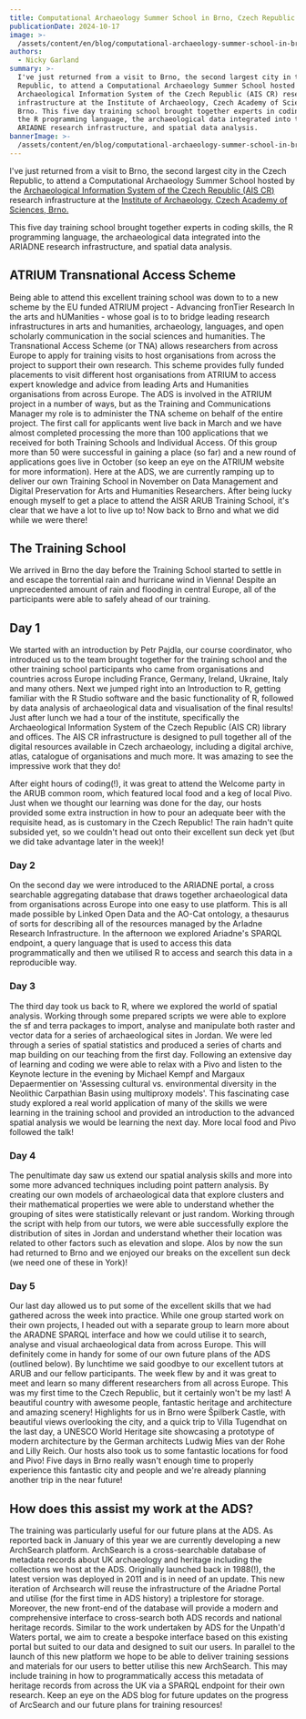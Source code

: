 ```yaml
---
title: Computational Archaeology Summer School in Brno, Czech Republic
publicationDate: 2024-10-17
image: >-
  /assets/content/en/blog/computational-archaeology-summer-school-in-brno-czech-republic/image.jpg
authors:
  - Nicky Garland
summary: >-
  I've just returned from a visit to Brno, the second largest city in the Czech
  Republic, to attend a Computational Archaeology Summer School hosted by the
  Archaeological Information System of the Czech Republic (AIS CR) research
  infrastructure at the Institute of Archaeology, Czech Academy of Sciences,
  Brno. This five day training school brought together experts in coding skills,
  the R programming language, the archaeological data integrated into the
  ARIADNE research infrastructure, and spatial data analysis.
bannerImage: >-
  /assets/content/en/blog/computational-archaeology-summer-school-in-brno-czech-republic/bannerImage.jpg
---
```

I've just returned from a visit to Brno, the second largest city in the Czech Republic, to attend a Computational Archaeology Summer School hosted by the [Archaeological Information System of the Czech Republic (AIS CR)](https://www.aiscr.cz/en/) research infrastructure at the [Institute of Archaeology, Czech Academy of Sciences, Brno.](https://www.arub.cz/)

This five day training school brought together experts in coding skills, the R programming language, the archaeological data integrated into the ARIADNE research infrastructure, and spatial data analysis.

## ATRIUM Transnational Access Scheme

Being able to attend this excellent training school was down to to a new scheme by the EU funded ATRIUM project  - Advancing fronTier Research In the arts and hUManities - whose goal is to to bridge leading research infrastructures in arts and humanities, archaeology, languages, and open scholarly communication in the social sciences and humanities. The Transnational Access Scheme (or TNA) allows researchers from across Europe to apply for training visits to host organisations from across the project to support their own research. This scheme provides fully funded placements to visit different host organisations from ATRIUM to access expert knowledge and advice from leading Arts and Humanities organisations from across Europe.
The ADS is involved in the ATRIUM project in a number of ways, but as the Training and Communications Manager my role is to administer the TNA scheme on behalf of the entire project. The first call for applicants went live back in March and we have almost completed processing the more than 100 applications that we received for both Training Schools  and Individual Access. Of this group more than 50 were successful in gaining a place (so far) and a new round of applications goes live in October (so keep an eye on the ATRIUM website for more information). Here at the ADS, we are currently ramping up to deliver our own Training School in November on Data Management and Digital Preservation for Arts and Humanities Researchers. After being lucky enough myself to get a place to attend the AISR ARUB Training School, it's clear that we have a lot to live up to! Now back to Brno and what we did while we were there!

<Figure src="/assets/content/en/blog/computational-archaeology-summer-school-in-brno-czech-republic/archaeology-brno.jpg" alt="Institute of Archaeology, Czech Academy of Sciences, Brno" alignment="stretch">

</Figure>

## The Training School

We arrived in Brno the day before the Training School started to settle in and escape the torrential rain and hurricane wind in Vienna! Despite an unprecedented amount of rain and flooding in central Europe, all of the participants were able to safely ahead of our training.

## Day 1

We started with an introduction by Petr Pajdla, our course coordinator, who introduced us to the team brought together for the training school and the other training school participants who came from organisations and countries across Europe including France, Germany, Ireland, Ukraine, Italy and many others. Next we jumped right into an Introduction to R, getting familiar with the R Studio software and the basic functionality of R, followed by data analysis of archaeological data and visualisation of the final results! Just after lunch we had a tour of the institute, specifically the Archaeological Information System of the Czech Republic (AIS CR) library and offices. The AIS CR infrastructure is designed to pull together all of the digital resources available in Czech archaeology, including a digital archive, atlas, catalogue of organisations and much more. It was amazing to see the impressive work that they do!

<Figure src="/assets/content/en/blog/computational-archaeology-summer-school-in-brno-czech-republic/ais-cr.jpg" alt="Poster advertising the activities of the AIS CR" alignment="center">

</Figure>

After eight hours of coding(!), it was great to attend the Welcome party in the ARUB common room, which featured local food and a keg of local Pivo. Just when we thought our learning was done for the day, our hosts provided some extra instruction in how to pour an adequate beer with the requisite head, as is customary in the Czech Republic! The rain hadn't quite subsided yet, so we couldn't head out onto their excellent sun deck yet (but we did take advantage later in the week)!

### Day 2

On the second day we were introduced to the ARIADNE portal, a cross searchable aggregating database that draws together archaeological data from organisations across Europe into one easy to use platform. This is all made possible by Linked Open Data and the AO-Cat ontology, a thesaurus of sorts for describing all of the resources managed by the ArIadne Research Infrastructure. In the afternoon we explored Ariadne's SPARQL endpoint, a query language that is used to access this data programmatically and then we utilised R to access and search this data in a reproducible way.

### Day 3

The third day took us back to R, where we explored the world of spatial analysis. Working through some prepared scripts we were able to explore the sf and terra packages to import, analyse and manipulate both raster and vector data for a series of archaeological sites in Jordan. We were led through a series of spatial statistics and produced a series of charts and map building on our teaching from the first day. Following an extensive day of learning and coding we were able to relax with a Pivo and listen to the Keynote lecture in the evening by Michael Kempf and Margaux Depaermentier on 'Assessing cultural vs. environmental diversity in the Neolithic Carpathian Basin using multiproxy models'. This fascinating case study explored a real world application of many of the skills we were learning in the training school and provided an introduction to the advanced spatial analysis we would be learning the next day. More local food and Pivo followed the talk!

### Day 4

The penultimate day saw us extend our spatial analysis skills and more into some more advanced techniques including point pattern analysis. By creating our own models of archaeological data that explore clusters and their mathematical properties we were able to understand whether the grouping of sites were statistically relevant or just random. Working through the script with help from our tutors, we were able successfully explore the distribution of sites in Jordan and understand whether their location was related to other factors such as elevation and slope. Alos by now the sun had returned to Brno and we enjoyed our breaks on the excellent sun deck (we need one of these in York)!

<Figure src="/assets/content/en/blog/computational-archaeology-summer-school-in-brno-czech-republic/arub-sun-deck.jpg" alt="The ARUB sun deck! (Weather go better later in the week)" alignment="stretch">

</Figure>

### Day 5

Our last day allowed us to put some of the excellent skills that we had gathered across the week into practice. While one group started work on their own projects, I headed out with a separate group to learn more about the ARADNE SPARQL interface and how we could utilise it to search, analyse and visual archaeological data from across Europe. This will definitely come in handy for some of our own future plans of the ADS (outlined below). By lunchtime we said goodbye to our excellent tutors at ARUB and our fellow participants. The week flew by and it was great to meet and learn so many different researchers from all across Europe. This was my first time to the Czech Republic, but it certainly won't be my last! A beautiful country with awesome people, fantastic heritage and architecture and amazing scenery! Highlights for us in Brno were Špilberk Castle, with beautiful views overlooking the city, and a quick trip to Villa Tugendhat on the last day, a UNESCO World Heritage site showcasing a prototype of modern architecture by the German architects Ludwig Mies van der Rohe and Lilly Reich. Our hosts also took us to some fantastic locations for food and Pivo! Five days in Brno really wasn't enough time to properly experience this fantastic city and people and we're already planning another trip in the near future!

<Figure src="/assets/content/en/blog/computational-archaeology-summer-school-in-brno-czech-republic/nickypivo.jpg" alt="Me with a Pivo!" alignment="stretch">

</Figure>

## How does this assist my work at the ADS?

The training was particularly useful for our future plans at the ADS. As reported back in January of this year we are currently developing a new ArchSearch platform. ArchSearch is a cross-searchable database of metadata records about UK archaeology and heritage including the collections we host at the ADS. Originally launched back in 1988(!), the latest version was deployed in 2011 and is in need of an update. This new iteration of Archsearch will reuse the infrastructure of the Ariadne Portal and utilise (for the first time in ADS history) a triplestore for storage. Moreover, the new front-end of the database will provide a modern and comprehensive interface to cross-search both ADS records and national heritage records.
Similar to the work undertaken by ADS for the Unpath'd Waters portal, we aim to create a bespoke interface based on this existing portal but suited to our data and designed to suit our users. In parallel to the launch of this new platform we hope to be able to deliver training sessions and materials for our users to better utilise this new ArchSearch. This may include training in how to programmatically access this metadata of heritage records from across the UK via a SPARQL endpoint for their own research. Keep an eye on the ADS blog for future updates on the progress of ArcSearch and our future plans for training resources!
